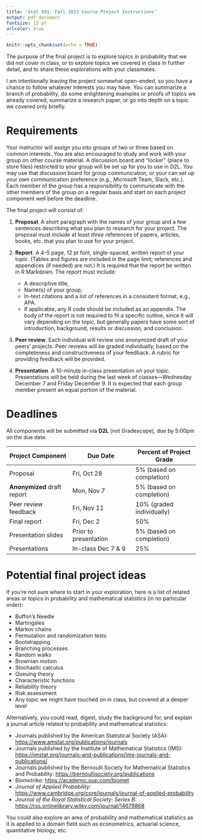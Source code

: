 ```yaml
---
title: 'Stat 501: Fall 2022 Course Project Instructions'
output: pdf_document
fontsize: 12 pt
urlcolor: blue
---
```


```r
knitr::opts_chunk$set(echo = TRUE)
```

The purpose of the final project is to explore topics in probability that we did not cover
in class, or to explore topics we covered in class in further detail, and to share these
explorations with your classmates. 

I am intentionally leaving the project somewhat open-ended, so you have a chance to follow
whatever interests you may have. You can summarize a branch of probability, do some
enlightening examples or proofs of topics we already covered, summarize a research paper,
or go into depth on a topic we covered only briefly. 

# Requirements

Your instructor will assign you into groups of two or three based on common interests.
You are also encouraged to study and work with your group on other course material.
A discussion board and "locker" (place to store files) restricted to your group
will be set up for you to use in D2L.
You may use that discussion board for group communication,
or your can set up your own communication preference
(e.g., Microsoft Team, Slack, etc.).
Each member of the group has a responsibility to communicate with the other
members of the group on a regular basis and start on each project component
well before the deadline.

The final project will consist of:

1. **Proposal**. A short paragraph with the names of your group and a few sentences describing what you plan to research for your project. The proposal must include at least _three_ references of papers, articles, books, etc.\ that you plan to use for your project. 

2. **Report**. A 4--5 page, 12 pt font, single-spaced, written report of your topic. (Tables and figures are included in the page limit; references and appendices (if needed) are not.) It is required that the report be written in R Markdown. The report must include:  
    * A descriptive title,
    * Name(s) of your group,
    * In-text citations and a list of references in a consistent format, e.g., APA.
    * If applicable, any R code should be included as an appendix.
    The body of the report is not required to fit a specific outline, since it will vary depending on the topic, but generally papers have some sort of introduction, background, results or discussion, and conclusion.  
    
\newpage

3. **Peer review**. Each individual will review one anonymized draft of your peers' projects. Peer reviews will be graded individually, based on the completeness and constructiveness of your feedback. A rubric for providing feedback will be provided.

4. **Presentation**. A 10-minute in-class presentation on your topic. Presentations will be held during the last week of classes---Wednesday December 7 and Friday December 9.
It is expected that each group member present an equal portion of the material.


# Deadlines

All components will be submitted via **D2L** (not Gradescope), due by 5:00pm on the due date. 

| **Project Component** | **Due Date** | **Percent of Project Grade** |
|-|-|-|
| Proposal | Fri, Oct 28 | 5% (based on completion)|
| **Anonymized** draft report | Mon, Nov 7 | 5% (based on completion) |
| Peer review feedback | Fri, Nov 11 | 10% (graded individually) |
| Final report | Fri, Dec 2  | 50% |
| Presentation slides | Prior to presentation | 5% (based on completion) |
| Presentations | In-class Dec 7 & 9 | 25% |

# Potential final project ideas

If you're not sure where to start in your exploration, here is a list of related areas or topics in probability and mathematical statistics (in no particular order):

* Buffon's Needle
* Martingales
* Markov chains
* Permutation and randomization tests
* Bootstrapping
* Branching processes
* Random walks
* Brownian motion
* Stochastic calculus
* Queuing theory
* Characteristic functions
* Reliability theory
* Risk assessment
* Any topic we might have touched on in class, but covered at a deeper level

\newpage

Alternatively, you could read, digest, study the background for, and explain a journal article related to probability and mathematical statistics:

* Journals published by the American Statistical Society (ASA): [https://www.amstat.org/publications/journals](https://www.amstat.org/publications/journals)
* Journals published by the Institute of Mathematical Statistics (IMS): [https://imstat.org/journals-and-publications/ims-journals-and-publications/](https://imstat.org/journals-and-publications/ims-journals-and-publications/)
* Journals published by the Bernoulli Society for Mathematical Statistics and Probability: [https://bernoullisociety.org/publications](https://bernoullisociety.org/publications)
* _Biometrika_: [https://academic.oup.com/biomet](https://academic.oup.com/biomet)
* _Journal of Applied Probability:_ [https://www.cambridge.org/core/journals/journal-of-applied-probability](https://www.cambridge.org/core/journals/journal-of-applied-probability)
* _Journal of the Royal Statistical Society: Series B:_ [https://rss.onlinelibrary.wiley.com/journal/14679868](https://rss.onlinelibrary.wiley.com/journal/14679868)

You could also explore an area of probability and mathematical statistics as it is applied to a domain field such as econometrics, actuarial science, quantitative biology, etc.


